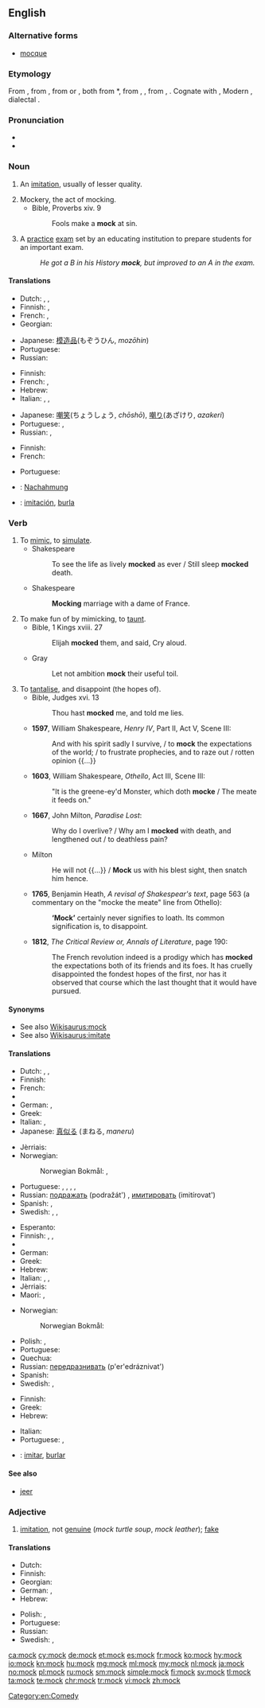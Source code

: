 ==English==

===Alternative forms===
* [[mocque]] {{qualifier|obsolete}}

===Etymology===
From {{etyl|enm|en}} {{term|mokken|lang=enm}}, from {{etyl|frm|en}} {{term|mocquer||to deride, jeer|lang=frm}}, from {{etyl|dum|en}} {{term|mocken||to mumble|lang=dum}} or {{etyl|gml|en}} {{term|mucken||to grumble, talk with the mouth half-opened|lang=gml}}, both from {{etyl|osx|en}} *{{term||mokkian, *mukkian|to low, mumble|lang=osx}}, from {{etyl|gem-pro|en}} {{term/t|gem-pro|*mukkijaną}}, {{term/t|gem-pro|*mūhaną||to low, bellow, shout}}, from {{etyl|ine-pro|en}} {{term/t|ine-pro|*mūg-}}, {{term/t|ine-pro|*mūk-||to low, mumble}}. Cognate with {{etyl|goh|-}} {{term|firmucken||to be stupid|lang=goh}}, Modern {{etyl|de|-}} {{term|mucksen||to utter a word|lang=de}}, {{etyl|nl|-}} dialectal {{term|mokkel||kiss|lang=nl}}.

===Pronunciation===
* {{audio|en-us-mock.ogg|Audio (US)|lang=en}}
* {{rhymes|ɒk}}

===Noun===
{{en-noun}}

# An [[imitation]], usually of lesser quality.
#: {{rfquotek|Crashaw}}
# Mockery, the act of mocking.
#* Bible, Proverbs xiv. 9
#*: Fools make a '''mock''' at sin.
# A [[practice]] [[exam]] set by an educating institution to prepare students for an important exam.
#: ''He got a B in his History '''mock''', but improved to an A in the exam.''

====Translations====
{{trans-top|imitation}}
* Dutch: {{t+|nl|namaak|m}}, {{t+|nl|afgietsel|n}}, {{t+|nl|imitatie|f}}
* Finnish: {{t|fi|jäljitelmä}}, {{t+|fi|väärennös}}
* French: {{t+|fr|imitation|f}}, {{t+|fr|succédané|m}}
* Georgian: {{t|ka|მოჩვენებითი|sc=Geor}}
{{trans-mid}}
* Japanese: [[模造品]](もぞうひん, ''mozōhin'')
* Portuguese: {{t+|pt|imitação|f}}
* Russian: {{t+|ru|подделка|f|tr=podd'élka}}
{{trans-bottom}}

{{trans-top|act of mocking}}
* Finnish: {{t+|fi|pilkka}}
* French: {{t+|fr|se moquer}}, {{t+|fr|parodier}}
* Hebrew: {{t|he|סניטה|f|tr=snitá}}
* Italian: {{t|it|derisione|f}}, {{t+|it|finto}}, {{t|it|simulato}}
{{trans-mid}}
* Japanese: [[嘲笑]](ちょうしょう, ''chōshō''), [[嘲り]](あざけり, ''azakeri'')
* Portuguese: {{t+|pt|escárnio|m}}, {{t+|pt|motejo|m}}
* Russian: {{t+|ru|насмешка|f|tr=nasm'éška}}, {{t+|ru|пародия|f|tr=paródija}}
{{trans-bottom}}

{{trans-top|practice exam}}
* Finnish: {{t|fi|harjoituskoe}}
* French: {{t+|fr|examen blanc|m}}
{{trans-mid}}
* Portuguese: {{t|pt|simulado|m}}
{{trans-bottom}}

{{checktrans-top}}
* {{ttbc|de}}: [[Nachahmung]] {{g|f}}
* {{ttbc|es}}: [[imitación]], [[burla]]
{{trans-bottom}}

===Verb===
{{en-verb}}

# To [[mimic]], to [[simulate]].
#* Shakespeare
#*: To see the life as lively '''mocked''' as ever / Still sleep '''mocked''' death.
#* Shakespeare
#*: '''Mocking''' marriage with a dame of France.
# To make fun of by mimicking, to [[taunt]].
#* Bible, 1 Kings xviii. 27
#*: Elijah '''mocked''' them, and said, Cry aloud.
#* Gray
#*: Let not ambition '''mock''' their useful toil.
# To [[tantalise]], and disappoint (the hopes of).
#* Bible, Judges xvi. 13
#*: Thou hast '''mocked''' me, and told me lies.
#* '''1597''', William Shakespeare, ''Henry IV'', Part II, Act V, Scene III:
#*: And with his spirit sadly I survive, / to '''mock''' the expectations of the world; / to frustrate prophecies, and to raze out / rotten opinion {{...}}
#* '''1603''', William Shakespeare, ''Othello'', Act III, Scene III:
#*: "It is the greene-ey'd Monster, which doth '''mocke''' / The meate it feeds on."
#* '''1667''', John Milton, ''Paradise Lost'':
#*: Why do I overlive? / Why am I '''mocked''' with death, and lengthened out / to deathless pain?
#* Milton
#*: He will not {{...}} / '''Mock''' us with his blest sight, then snatch him hence.
#* <!--Note: this quotation may not prove the existence of the word in the way our CFI requires, but it can be kept as illustrative. The other citations prove the existence of the word.--> '''1765''', Benjamin Heath, ''A revisal of Shakespear's text'', page 563 (a commentary on the "mocke the meate" line from Othello):
#*: '''‘Mock’''' certainly never signifies to loath. Its common signification is, to disappoint.
#* '''1812''', ''The Critical Review or, Annals of Literature'', page 190:
#*: The French revolution indeed is a prodigy which has '''mocked''' the expectations both of its friends and its foes. It has cruelly disappointed the fondest hopes of the first, nor has it observed that course which the last thought that it would have pursued.

====Synonyms====
* See also [[Wikisaurus:mock]]
* See also [[Wikisaurus:imitate]]

====Translations====
{{trans-top|to mimic}}
* Dutch: {{t+|nl|imiteren}}, {{t+|nl|naäpen}}, {{t+|nl|nadoen}}
* Finnish: {{t+|fi|matkia}}
* French: {{t+|fr|imiter}}
* {{trreq|ka}}
* German: {{t+|de|nachahmen}}, {{t+|de|nachäffen}}
* Greek: {{t+|el|μιμούμαι}}
* Italian: {{t|it|parodiare}}, {{t+|it|imitare}}
* Japanese: [[真似る]] (まねる, ''maneru'')
{{trans-mid}}
* Jèrriais: {{t|roa-jer|motchi}}
* Norwegian:
*: Norwegian Bokmål: {{t+|nb|imitere}}, {{t+|nb|herme}}
* Portuguese: {{t+|pt|simular}}, {{qualifier|Brasil}} {{t+|pt|imitar}}, {{qualifier|Brasil slang}} {{t|pt|macaquear}}, {{t|pt|remedar}}, {{t+|pt|arremedar}}
* Russian: [[подражать]] (podražát') {{impf}}, [[имитировать]] (imitírovat') {{impf}}
* Spanish: {{t+|es|imitar}}, {{t+|es|remedar}}
* Swedish: {{t+|sv|härma}}, {{t|sv|efterapa}}, {{t+|sv|imitera}}
{{trans-bottom}}

{{trans-top|to taunt}}
* Esperanto: {{t|eo|moki}}
* Finnish: {{t+|fi|pilkata}}, {{t+|fi|ivata}}, {{t+|fi|ilkkua}}
* {{trreq|ka}}
* German: {{t+|de|aufziehen}}
* Greek: {{t+|el|κοροϊδεύω}}
* Hebrew: {{t|he|סנט|tr=sanát}}
* Italian: {{t+|it|scimmiottare}}, {{t|it|schernire}}, {{t+|it|sbeffeggiare}}
* Jèrriais: {{t|roa-jer|motchi}}
* Maori: {{t|mi|whakatoi}}, {{t|mi|whakatoitoi}}
{{trans-mid}}
* Norwegian:
*: Norwegian Bokmål: {{t|nb|herme etter}}
* Polish: {{t|pl|kpić}}, {{t|pl|wyśmiewać się}}
* Portuguese: {{t+|pt|escarnecer}}
* Quechua: {{t|qu|assipayay}}
* Russian: [[передразнивать]] (p'er'edráznivat') {{impf}}
* Spanish: {{t|es|burlar}}
* Swedish: {{t+|sv|reta}}, {{t|sv|efterapa}}
{{trans-bottom}}

{{trans-top|to disappoint someone}}
* Finnish: {{t+|fi|pettää}}
* Greek: {{t+|el|απογοητεύω}}
* Hebrew: {{t+|he|אכזב|tr=ikhzév}}
{{trans-mid}}
* Italian: {{t+|it|deludere}}
* Portuguese: {{t|pt|decepcionar}}, {{t+|pt|desapontar}}
{{trans-bottom}}

{{checktrans-top}}
* {{ttbc|es}}: [[imitar]], [[burlar]]
{{trans-bottom}}

====See also====
* [[jeer]]

===Adjective===
{{en-adj|-}}

# [[imitation]], not [[genuine]] (''mock turtle soup'', ''mock leather''); [[fake]]

====Translations====
{{trans-top|imitation, not genuine}}
* Dutch: {{t|nl|namaak-}}
* Finnish: {{t|fi|teko-}}
* Georgian: {{t|ka|ყალბი|sc=Geor}}
* German: {{t|de|Schein-}}, {{t|de|nachgemacht}}
* Hebrew: {{t|he|-דמה|tr=-déme}}
{{trans-mid}}
* Polish: {{t|pl|sztuczny|m}}, {{t|pl|udawany|m}}
* Portuguese: {{t+|pt|falso}}
* Russian: {{t+|ru|поддельный|tr=podd'él'nyj}}
* Swedish: {{t|sv|sken-}}, {{t|sv|låtsas-}}
{{trans-bottom}}

[[Category:en:Comedy]]

[[ca:mock]]
[[cy:mock]]
[[de:mock]]
[[et:mock]]
[[es:mock]]
[[fr:mock]]
[[ko:mock]]
[[hy:mock]]
[[io:mock]]
[[kn:mock]]
[[hu:mock]]
[[mg:mock]]
[[ml:mock]]
[[my:mock]]
[[nl:mock]]
[[ja:mock]]
[[no:mock]]
[[pl:mock]]
[[ru:mock]]
[[sm:mock]]
[[simple:mock]]
[[fi:mock]]
[[sv:mock]]
[[tl:mock]]
[[ta:mock]]
[[te:mock]]
[[chr:mock]]
[[tr:mock]]
[[vi:mock]]
[[zh:mock]]